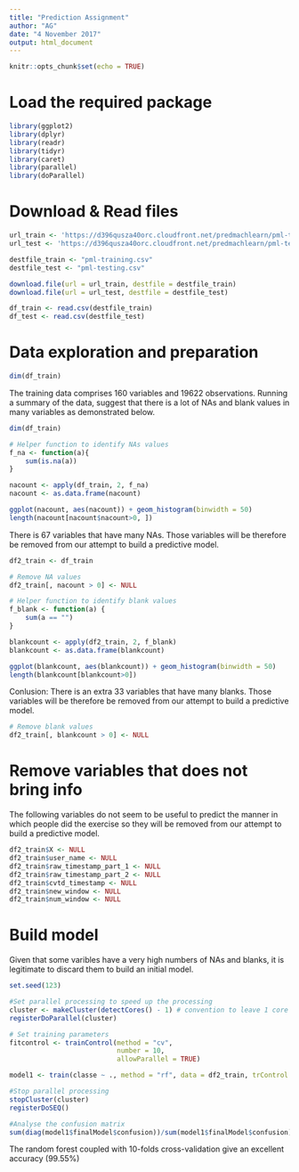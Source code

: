 ```yaml
---
title: "Prediction Assignment"
author: "AG"
date: "4 November 2017"
output: html_document
---
```


```r
knitr::opts_chunk$set(echo = TRUE)
```

# Load the required package

```r
library(ggplot2)
library(dplyr)
library(readr)
library(tidyr)
library(caret)
library(parallel)
library(doParallel)
```


# Download & Read files 

```r

url_train <- 'https://d396qusza40orc.cloudfront.net/predmachlearn/pml-training.csv'
url_test <- 'https://d396qusza40orc.cloudfront.net/predmachlearn/pml-testing.csv'

destfile_train <- "pml-training.csv"
destfile_test <- "pml-testing.csv"

download.file(url = url_train, destfile = destfile_train)
download.file(url = url_test, destfile = destfile_test)

df_train <- read.csv(destfile_train)
df_test <- read.csv(destfile_test)


```

# Data exploration and preparation

```r
dim(df_train)
```

The training data comprises 160 variables and 19622 observations. Running a summary of the data, suggest that there is a lot of NAs and blank values in many variables as demonstrated below.

```r

dim(df_train)

# Helper function to identify NAs values 
f_na <- function(a){
    sum(is.na(a))
}

nacount <- apply(df_train, 2, f_na)
nacount <- as.data.frame(nacount)

ggplot(nacount, aes(nacount)) + geom_histogram(binwidth = 50)
length(nacount[nacount$nacount>0, ])

```

There is 67 variables that have many NAs. Those variables will be therefore be removed from our attempt to build a predictive model.

```r

df2_train <- df_train

# Remove NA values
df2_train[, nacount > 0] <- NULL

```



```r

# Helper function to identify blank values 
f_blank <- function(a) {
    sum(a == "")
}

blankcount <- apply(df2_train, 2, f_blank)
blankcount <- as.data.frame(blankcount)

ggplot(blankcount, aes(blankcount)) + geom_histogram(binwidth = 50)
length(blankcount[blankcount>0])

```

Conlusion: There is an extra 33 variables that have many blanks. Those variables will be therefore be removed from our attempt to build a predictive model.

```r
# Remove blank values
df2_train[, blankcount > 0] <- NULL
```


# Remove variables that does not bring info

The following variables do not seem to be useful to predict the manner in which people did the exercise so they will be removed from our attempt to build a predictive model.

```r
df2_train$X <- NULL
df2_train$user_name <- NULL
df2_train$raw_timestamp_part_1 <- NULL
df2_train$raw_timestamp_part_2 <- NULL
df2_train$cvtd_timestamp <- NULL
df2_train$new_window <- NULL
df2_train$num_window <- NULL
```


# Build model

Given that some varibles have a very high numbers of NAs and blanks, it is legitimate to discard them to build an initial model.

```r

set.seed(123)

#Set parallel processing to speed up the processing
cluster <- makeCluster(detectCores() - 1) # convention to leave 1 core for OS
registerDoParallel(cluster)

# Set training parameters
fitcontrol <- trainControl(method = "cv",
                           number = 10,
                           allowParallel = TRUE)

model1 <- train(classe ~ ., method = "rf", data = df2_train, trControl = fitcontrol)

#Stop parallel processing
stopCluster(cluster)
registerDoSEQ()

#Analyse the confusion matrix
sum(diag(model1$finalModel$confusion))/sum(model1$finalModel$confusion) * 100

```

The random forest coupled with 10-folds cross-validation give an excellent accuracy (99.55%)


